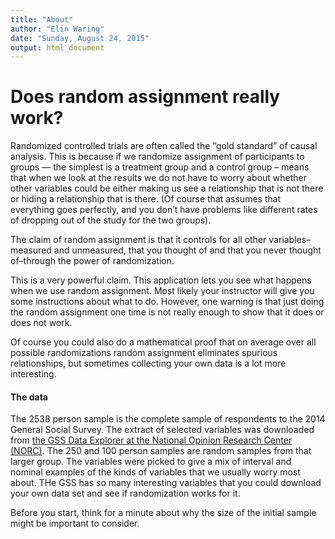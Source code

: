 ```yaml
---
title: "About"
author: "Elin Waring"
date: "Sunday, August 24, 2015"
output: html_document
---
```


# Does random assignment really work?

Randomized controlled trials are often called the "gold standard" of causal analysis. This is because if we randomize assignment of participants to groups --- the simplest is a treatment group and a control group -- means that when we look at the results we do not have to worry about whether other variables could be either making us see a relationship that is not there or hiding a relationship that is there.  (Of course that assumes that everything goes perfectly, and you don't have problems like different rates of dropping out of the study for the two groups). 

The claim of random assignment is that it controls for all other variables--measured and unmeasured, that you thought of and that you never thought of--through the power of randomization.

This is a very powerful claim. This application lets you see what happens when we use random assignment.
Most likely your instructor will give you some instructions about what to do.
However, one warning is that just doing the random assignment one time is not really enough to show that it does or does not work. 

Of course you could also do a mathematical proof that on average over all possible randomizations random assignment eliminates spurious relationships, but sometimes collecting your own data is a lot more interesting.

#### The data

The 2538 person sample is the complete sample of respondents to the 2014 General Social Survey. The extract of selected  variables was downloaded from [the GSS Data Explorer at the National Opinion Research Center (NORC)](https://gssdataexplorer.norc.org). The 250 and 100 person samples are random samples from that larger group. The variables were picked to give a mix of interval and nominal examples of the kinds of variables that we usually worry most about. THe GSS has so many interesting variables that you could download your own data set and see if randomization works for it.

Before you start, think for a minute about why the size of the initial sample might be important to consider.



